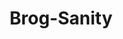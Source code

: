 ---
title: Brog-Sanity
description: 使用 Next.js 和 Sanity CMS 打造的静态 ISR 博客系统
publishedAt: 2023-10-09
url: https://github.com/yikZero/Brog
---